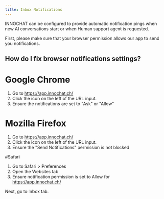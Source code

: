 ```yaml
---
title: Inbox Notifications
---
```


INNOCHAT can be configured to provide automatic notification pings when new AI conversations start or when Human support agent is requested.

First, please make sure that your browser permission allows our app to send you notifications.

## How do I fix browser notifications settings?

# Google Chrome

1. Go to https://app.innochat.ch/
1. Click the icon on the left of the URL input.
1. Ensure the notifications are set to "Ask" or "Allow"


# Mozilla Firefox

1. Go to https://app.innochat.ch/
1. Click the icon on the left of the URL input.
1. Ensure the "Send Notifications" permission is not blocked

#Safari

1. Go to Safari > Preferences
1. Open the Websites tab
1. Ensure notification permission is set to Allow for https://app.innochat.ch/

Next, go to Inbox tab. 
